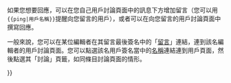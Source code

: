 {{NoteTA
|G1=IT
|G2=MediaWiki
}}
{{intro to|

每一位維基百科的貢獻者，都會有自己的'''[[wp:討論頁指引|用戶討論頁面]]'''。在這個頁面上，任何人可以留下傳送給您的訊息。人們可以向您問問題，或是給您一些建議。部分自動「機器人」可能也會傳送一些有用的訊息。


當一位已註冊用戶接收到一則訊息，該用戶將會在畫面右上角收到通知：

[[File:Echo_Notifications_new_message_indicator.png|Screenshot of talk page notification for logged-in user]]


未註冊用戶如果使用一個共享的網路連結，比如學校或家庭區域網路，這些用戶就會共享一個討論頁面。如果某人對一位未註冊用戶留下訊息，該用戶將會在任一個頁面的頂端顯示通知，如下：
{{/範例訊息}}


如果您想要回應，可以在您自己用戶討論頁面中的訊息下方增加留言（您可以用<code><nowiki>{{ping|用戶名稱}}</nowiki></code>提醒向您留言的用戶），或者可以在向您留言的用戶討論頁面中撰寫回應。


一般來說，您可以在某位編輯者在其留言最後簽名中的「[[Special:Mytalk|留言]]」連結，連到該名編輯者的用戶討論頁面。您可以點選該名用戶簽名當中的[[Special:Mypage|名稱]]連結連到用戶頁面，然後點選其「討論」頁籤，如同條目討論頁面的情形。

}}